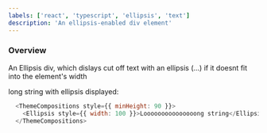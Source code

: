 ```yaml
---
labels: ['react', 'typescript', 'ellipsis', 'text']
description: 'An ellipsis-enabled div element'
---
```


### Overview

An Ellipsis div, which dislays cut off text with an ellipsis (...) if it doesnt fit into the element's width


long string with ellipsis displayed:
```js live
  <ThemeCompositions style={{ minHeight: 90 }}>
    <Ellipsis style={{ width: 100 }}>Looooooooooooooong string</Ellipsis>
  </ThemeCompositions>
```
